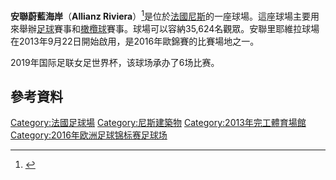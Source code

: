 {{Other uses|安聯球場}}
{{Infobox stadium
| name                = 安聯蔚藍海岸<br/>Allianz Riviera
| nickname            = 
| logo_image          = 
| logo_caption        = 
| image               = [[File:Allianzcoupdenvoi.jpg|280px]]
| caption             = 
| fullname            = 
| former_names        = 
| location            = 
| coordinates         = <!-- {{Coord|LAT|LON|type:landmark|display=inline,title}} -->
| broke_ground        = 2011年7月
| built               = 
| opened              = {{Start date|2013|9|}}
| renovated           = 
| expanded            = 
| closed              = 
| demolished          = 
| owner               = [[尼斯|尼斯]]
| operator            = 
| surface             = 天然草皮
| scoreboard          = 
| cost                = [[歐元|€]]2.45億
| architect           = {{le|讓-米歇爾·維爾莫特|Jean-Michel Wilmotte}}
| project_manager     = [[萬喜集團|萬喜集團]]
| structural engineer = 
| services engineer   = 
| general_contractor  = 
| main_contractors    = 
| capacity            = 35,624
| suites              = 
| record_attendance   = 
| dimensions          = 
| acreage             = 
| tenants             = [[尼斯足球俱樂部|尼斯足球俱樂部]]<br>[[2016年歐洲國家盃|2016年歐洲國家盃]]<br>{{le|RC土倫|RC Toulonnais|土倫橄欖球俱樂部}} (借用)
| embedded            =
| website             = <!-- {{URL|example.com}} -->
}}

'''安聯蔚藍海岸'''（'''Allianz Riviera'''）<ref name="article naming">{{cite web
 | url         = http://www.sportsbusinessdaily.com/Global/Issues/2012/07/24/Marketing-and-Sponsorship/Nice.aspx
 | title       = Allianz Buys Stadium Naming Rights To Ligue 1 Club Nice's New Facility 
 | publisher  = Sports Business Daily
 | accessdate = July 24, 2012
}}</ref>是位於[[法國|法國]][[尼斯|尼斯]]的一座球場。這座球場主要用來舉辦[[足球|足球]]賽事和[[橄欖球|橄欖球]]賽事。球場可以容納35,624名觀眾。安聯里耶維拉球場在2013年9月22日開始啟用，是2016年歐錦賽的比賽場地之一。

2019年国际足联女足世界杯，该球场承办了6场比赛。

{{2016年欧洲足球锦标赛比赛场地}}

== 參考資料 ==
<references />

[[Category:法國足球場|Category:法國足球場]]
[[Category:尼斯建築物|Category:尼斯建築物]]
[[Category:2013年完工體育場館|Category:2013年完工體育場館]]
[[Category:2016年欧洲足球锦标赛足球场|Category:2016年欧洲足球锦标赛足球场]]